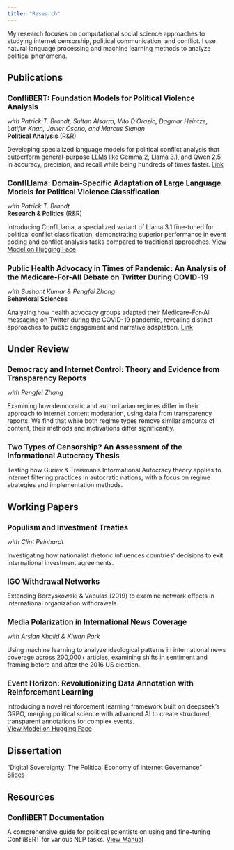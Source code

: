 ```yaml
---
title: "Research"
---
```


My research focuses on computational social science approaches to studying internet censorship, political communication, and conflict. I use natural language processing and machine learning methods to analyze political phenomena.

## Publications

### ConfliBERT: Foundation Models for Political Violence Analysis
*with Patrick T. Brandt, Sultan Alsarra, Vito D'Orazio, Dagmar Heintze, Latifur Khan, Javier Osorio, and Marcus Sianan*  
**Political Analysis** (R&R)

Developing specialized language models for political conflict analysis that outperform general-purpose LLMs like Gemma 2, Llama 3.1, and Qwen 2.5 in accuracy, precision, and recall while being hundreds of times faster. [Link](https://arxiv.org/abs/2412.15060)

### ConflLlama: Domain-Specific Adaptation of Large Language Models for Political Violence Classification
*with Patrick T. Brandt*  
**Research & Politics** (R&R)

Introducing ConflLlama, a specialized variant of Llama 3.1 fine-tuned for political conflict classification, demonstrating superior performance in event coding and conflict analysis tasks compared to traditional approaches. [View Model on Hugging Face](https://huggingface.co/shreyasmeher/ConflLlama)

### Public Health Advocacy in Times of Pandemic: An Analysis of the Medicare-For-All Debate on Twitter During COVID-19
*with Sushant Kumar & Pengfei Zhang*  
**Behavioral Sciences**

Analyzing how health advocacy groups adapted their Medicare-For-All messaging on Twitter during the COVID-19 pandemic, revealing distinct approaches to public engagement and narrative adaptation. [Link](https://doi.org/10.3390/bs15020223)

## Under Review

### Democracy and Internet Control: Theory and Evidence from Transparency Reports
*with Pengfei Zhang*

Examining how democratic and authoritarian regimes differ in their approach to internet content moderation, using data from transparency reports. We find that while both regime types remove similar amounts of content, their methods and motivations differ significantly. 

### Two Types of Censorship? An Assessment of the Informational Autocracy Thesis
Testing how Guriev & Treisman's Informational Autocracy theory applies to internet filtering practices in autocratic nations, with a focus on regime strategies and implementation methods. 

## Working Papers

### Populism and Investment Treaties
*with Clint Peinhardt*

Investigating how nationalist rhetoric influences countries' decisions to exit international investment agreements.

### IGO Withdrawal Networks
Extending Borzyskowski & Vabulas (2019) to examine network effects in international organization withdrawals.

### Media Polarization in International News Coverage
*with Arslan Khalid & Kiwan Park*

Using machine learning to analyze ideological patterns in international news coverage across 200,000+ articles, examining shifts in sentiment and framing before and after the 2016 US election.

### Event Horizon: Revolutionizing Data Annotation with Reinforcement Learning  
Introducing a novel reinforcement learning framework built on deepseek's GRPO, merging political science with advanced AI to create structured, transparent annotations for complex events.  
[View Model on Hugging Face](https://huggingface.co/shreyasmeher/Qwen-GLOCON-Reasoning)

## Dissertation

"Digital Sovereignty: The Political Economy of Internet Governance"   
[Slides](research/Dissertation_March-31.pdf)

## Resources

### ConfliBERT Documentation
A comprehensive guide for political scientists on using and fine-tuning ConfliBERT for various NLP tasks. 
[View Manual](https://github.com/eventdata/ConfliBERT-Manual)

<style>
.content {
  font-size: 0.95em;
  line-height: 1.4;
}
h3 {
  font-size: 1.2em;
  margin-top: 1.5em;
  margin-bottom: 0.5em;
}
</style>